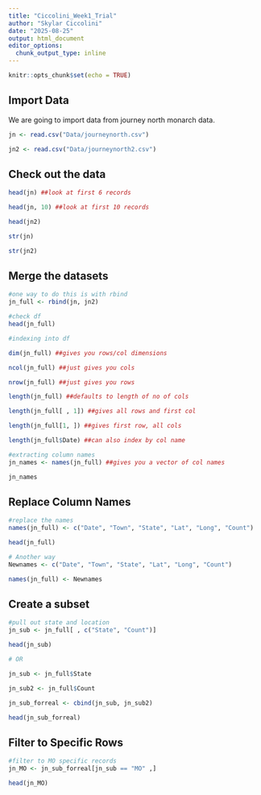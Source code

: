 ```yaml
---
title: "Ciccolini_Week1_Trial"
author: "Skylar Ciccolini"
date: "2025-08-25"
output: html_document
editor_options: 
  chunk_output_type: inline
---
```


```r
knitr::opts_chunk$set(echo = TRUE)
```

## Import Data

We are going to import data from journey north monarch data.

```r
jn <- read.csv("Data/journeynorth.csv")

jn2 <- read.csv("Data/journeynorth2.csv")

```


## Check out the data

```r

head(jn) ##look at first 6 records

head(jn, 10) ##look at first 10 records

head(jn2)

str(jn)

str(jn2)

```

## Merge the datasets

```r

#one way to do this is with rbind
jn_full <- rbind(jn, jn2)

#check df
head(jn_full)

#indexing into df

dim(jn_full) ##gives you rows/col dimensions

ncol(jn_full) ##just gives you cols

nrow(jn_full) ##just gives you rows

length(jn_full) ##defaults to length of no of cols

length(jn_full[ , 1]) ##gives all rows and first col

length(jn_full[1, ]) ##gives first row, all cols

length(jn_full$Date) ##can also index by col name

#extracting column names
jn_names <- names(jn_full) ##gives you a vector of col names

jn_names

```

## Replace Column Names

```r

#replace the names 
names(jn_full) <- c("Date", "Town", "State", "Lat", "Long", "Count")

head(jn_full)

# Another way
Newnames <- c("Date", "Town", "State", "Lat", "Long", "Count")

names(jn_full) <- Newnames


```

## Create a subset

```r

#pull out state and location
jn_sub <- jn_full[ , c("State", "Count")]

head(jn_sub)

# OR

jn_sub <- jn_full$State

jn_sub2 <- jn_full$Count

jn_sub_forreal <- cbind(jn_sub, jn_sub2)

head(jn_sub_forreal)


```

## Filter to Specific Rows

```r
#filter to MO specific records
jn_MO <- jn_sub_forreal[jn_sub == "MO" ,]

head(jn_MO)
```
















